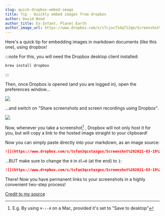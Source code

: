 ```yaml
---
slug: quick-dropbox-embed-image
title: Tip - Quickly embed images from dropbox
author: David Wood
author_title: Ex-Infant, Planet Earth
author_image_url: https://www.dropbox.com/s/s7cjocf1dq712qm/Screenshot%202021-03-23%20at%2008.43.40.png?dl=1
---
```


Here's a quick tip for embedding images in markdown documents (like this one), using dropbox!

:::note
For this, you will need the Dropbox desktop client installed:

    brew install dropbox
:::

Then, once Dropbox is opened (and you are logged in), open the preferences window...

![](https://www.dropbox.com/s/pdftciup7769s3e/Screenshot%202021-03-19%20at%2009.56.25.png?dl=1)


...and switch on "Share screenshots and screen recordings using Dropbox".

![](https://www.dropbox.com/s/tvfan3qcxtazgox/Screenshot%202021-03-19%20at%2009.59.41.png?dl=1)

Now, whenever you take a screenshot[^1] , Dropbox will not only host it for you, but will copy a link to the hosted image straight to your clipboard!

Now you can simply paste directly into your markdown, as an image source:

```md
![](https://www.dropbox.com/s/tvfan3qcxtazgox/Screenshot%202021-03-19%20at%2009.59.41.png?dl=0)
```

...BUT make sure to change the `0` in `dl=0` (at the end) to `1`:

```md
![](https://www.dropbox.com/s/tvfan3qcxtazgox/Screenshot%202021-03-19%20at%2009.59.41.png?dl=1)
```

There! Now you have permanent links to your screenshots in a highly convenient two-step process!

[Credit to my source ](https://cantonbecker.com/etcetera/2014/how-to-directly-link-or-embed-dropbox-images/ )


[^1]: E.g. By using `⌘-⇧-4` on a Mac, provided it's set to "Save to desktop"